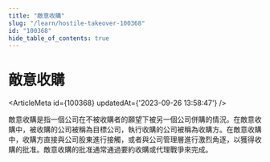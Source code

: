 ```yaml
---
title: "敵意收購"
slug: "/learn/hostile-takeover-100368"
id: "100368"
hide_table_of_contents: true
---
```



# 敵意收購

<ArticleMeta id={100368} updatedAt={'2023-09-26 13:58:47'} />
<div className='border-solid border-b border-t-0 my-4 border-[var(--ifm-color-gray-300)]' />

敵意收購是指一個公司在不被收購者的願望下被另一個公司併購的情況。在敵意收購中，被收購的公司被稱為目標公司，執行收購的公司被稱為收購方。在敵意收購中，收購方直接與公司股東進行接觸，或者與公司管理層進行激烈角逐，以獲得收購的批准。敵意收購的批准通常通過要約收購或代理戰爭來完成。
